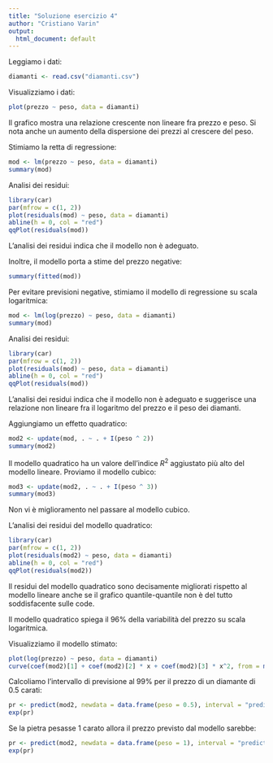 ```yaml
---
title: "Soluzione esercizio 4"
author: "Cristiano Varin"
output:
  html_document: default
---
```


Leggiamo i dati:
```r
diamanti <- read.csv("diamanti.csv")
```

Visualizziamo i dati:
```r
plot(prezzo ~ peso, data = diamanti)
```

Il grafico mostra una relazione crescente non lineare fra prezzo e peso. Si nota anche un aumento della dispersione dei prezzi al crescere del peso. 


Stimiamo la retta di regressione:
```r
mod <- lm(prezzo ~ peso, data = diamanti)
summary(mod)
```

Analisi dei residui:
```r
library(car)
par(mfrow = c(1, 2))
plot(residuals(mod) ~ peso, data = diamanti)
abline(h = 0, col = "red")
qqPlot(residuals(mod))
```
L'analisi dei residui indica che il modello non è adeguato. 

Inoltre, il modello porta a stime del prezzo negative:
```r
summary(fitted(mod))
```

Per evitare previsioni negative, stimiamo il modello di regressione su scala logaritmica:
```r
mod <- lm(log(prezzo) ~ peso, data = diamanti)
summary(mod)
```

Analisi dei residui:
```r
library(car)
par(mfrow = c(1, 2))
plot(residuals(mod) ~ peso, data = diamanti)
abline(h = 0, col = "red")
qqPlot(residuals(mod))
```
L'analisi dei residui indica che il modello non è adeguato e suggerisce una relazione non lineare fra il logaritmo del prezzo e il peso dei diamanti.

Aggiungiamo un effetto quadratico: 
```r
mod2 <- update(mod, . ~ . + I(peso ^ 2))
summary(mod2)
```

Il modello quadratico ha un valore dell'indice $R^2$ aggiustato più alto del modello lineare. Proviamo il modello cubico:
```r
mod3 <- update(mod2, . ~ . + I(peso ^ 3))
summary(mod3)
```

Non vi è miglioramento nel passare al modello cubico. 

L'analisi dei residui del modello quadratico:
```r
library(car)
par(mfrow = c(1, 2))
plot(residuals(mod2) ~ peso, data = diamanti)
abline(h = 0, col = "red")
qqPlot(residuals(mod2))
```

Il residui del modello quadratico sono decisamente migliorati rispetto al modello lineare anche se il grafico quantile-quantile non è del tutto soddisfacente sulle code. 

Il modello quadratico spiega il 96\% della variabilità del prezzo su scala logaritmica. 

Visualizziamo il modello stimato:
```r
plot(log(prezzo) ~ peso, data = diamanti)
curve(coef(mod2)[1] + coef(mod2)[2] * x + coef(mod2)[3] * x^2, from = min(diamanti$peso), to = max(diamanti$peso), add = TRUE, col = "red")
```

Calcoliamo l'intervallo di previsione al 99% per il prezzo di un diamante di 0.5 carati:
```r
pr <- predict(mod2, newdata = data.frame(peso = 0.5), interval = "prediction", level = 0.99)
exp(pr)
```

Se la pietra pesasse 1 carato allora il prezzo previsto dal modello sarebbe: 
```r
pr <- predict(mod2, newdata = data.frame(peso = 1), interval = "prediction", level = 0.99)
exp(pr)
```